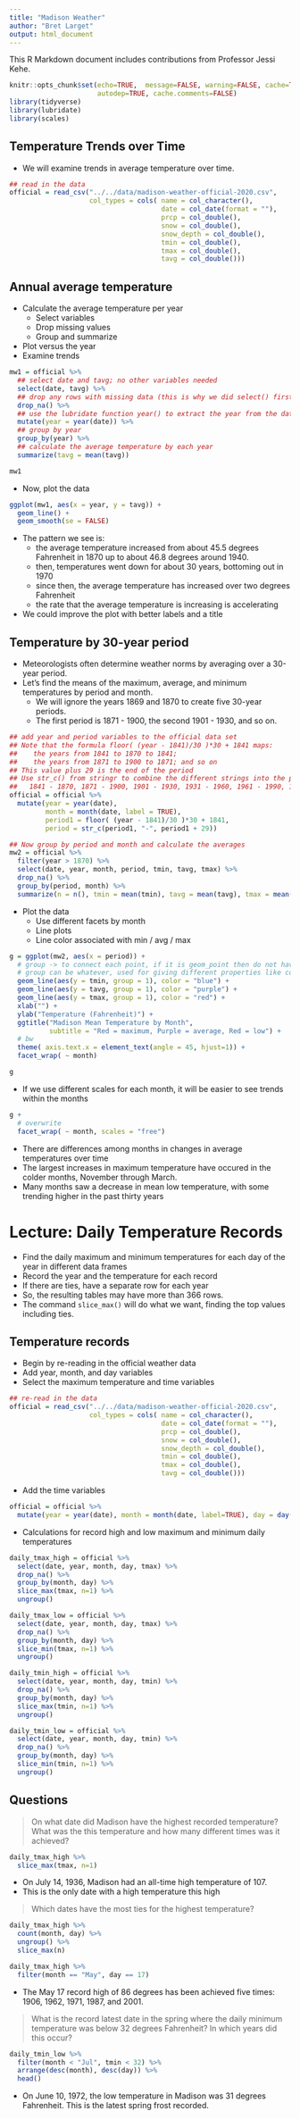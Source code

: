 ```yaml
---
title: "Madison Weather"
author: "Bret Larget"
output: html_document
---
```


This R Markdown document includes contributions from Professor Jessi Kehe.

```r
knitr::opts_chunk$set(echo=TRUE,  message=FALSE, warning=FALSE, cache=TRUE,
                      autodep=TRUE, cache.comments=FALSE)
library(tidyverse)
library(lubridate)
library(scales)
```

## Temperature Trends over Time

- We will examine trends in average temperature over time.

```r
## read in the data
official = read_csv("../../data/madison-weather-official-2020.csv",
                    col_types = cols( name = col_character(),
                                      date = col_date(format = ""),
                                      prcp = col_double(),
                                      snow = col_double(),
                                      snow_depth = col_double(),
                                      tmin = col_double(),
                                      tmax = col_double(),
                                      tavg = col_double()))
```

## Annual average temperature

- Calculate the average temperature per year
    - Select variables
    - Drop missing values
    - Group and summarize
- Plot versus the year
- Examine trends

```r
mw1 = official %>% 
  ## select date and tavg; no other variables needed
  select(date, tavg) %>% 
  ## drop any rows with missing data (this is why we did select() first)
  drop_na() %>% 
  ## use the lubridate function year() to extract the year from the date
  mutate(year = year(date)) %>% 
  ## group by year
  group_by(year) %>% 
  ## calculate the average temperature by each year
  summarize(tavg = mean(tavg))

mw1
```

- Now, plot the data

```r
ggplot(mw1, aes(x = year, y = tavg)) +
  geom_line() +
  geom_smooth(se = FALSE)
```

- The pattern we see is:
    - the average temperature increased from about 45.5 degrees Fahrenheit in 1870 up to about 46.8 degrees around 1940.
    - then, temperatures went down for about 30 years, bottoming out in 1970
    - since then, the average temperature has increased over two degrees Fahrenheit
    - the rate that the average temperature is increasing is accelerating
- We could improve the plot with better labels and a title

## Temperature by 30-year period

- Meteorologists often determine weather norms by averaging over a 30-year period.
- Let's find the means of the maximum, average, and minimum temperatures by period and month.
    - We will ignore the years 1869 and 1870 to create five 30-year periods.
    - The first period is 1871 - 1900, the second 1901 - 1930, and so on.
    
```r
## add year and period variables to the official data set
## Note that the formula floor( (year - 1841)/30 )*30 + 1841 maps:
##    the years from 1841 to 1870 to 1841;
##    the years from 1871 to 1900 to 1871; and so on
## This value plus 29 is the end of the period
## Use str_c() from stringr to combine the different strings into the period value
##   1841 - 1870, 1871 - 1900, 1901 - 1930, 1931 - 1960, 1961 - 1990, 1991 - 2020
official = official %>% 
  mutate(year = year(date),
         month = month(date, label = TRUE),
         period1 = floor( (year - 1841)/30 )*30 + 1841,
         period = str_c(period1, "-", period1 + 29))

## Now group by period and month and calculate the averages
mw2 = official %>% 
  filter(year > 1870) %>% 
  select(date, year, month, period, tmin, tavg, tmax) %>% 
  drop_na() %>% 
  group_by(period, month) %>% 
  summarize(n = n(), tmin = mean(tmin), tavg = mean(tavg), tmax = mean(tmax))
```

- Plot the data
    - Use different facets by month
    - Line plots
    - Line color associated with min / avg / max
    
```r
g = ggplot(mw2, aes(x = period)) +
  # group -> to connect each point, if it is geom_point then do not have to do it
  # group can be whatever, used for giving different properties like color or shape
  geom_line(aes(y = tmin, group = 1), color = "blue") +
  geom_line(aes(y = tavg, group = 1), color = "purple") +
  geom_line(aes(y = tmax, group = 1), color = "red") +  
  xlab("") +
  ylab("Temperature (Fahrenheit)") +
  ggtitle("Madison Mean Temperature by Month",
          subtitle = "Red = maximum, Purple = average, Red = low") +
  # bw
  theme( axis.text.x = element_text(angle = 45, hjust=1)) +
  facet_wrap( ~ month)

g
```

- If we use different scales for each month, it will be easier to see trends within the months
    
```r
g + 
  # overwrite
  facet_wrap( ~ month, scales = "free")
```

- There are differences among months in changes in average temperatures over time
- The largest increases in maximum temperature have occured in the colder months, November through March.
- Many months saw a decrease in mean low temperature, with some trending higher in the past thirty years

# Lecture: Daily Temperature Records

- Find the daily maximum and minimum temperatures for each day of the year in different data frames
- Record the year and the temperature for each record
- If there are ties, have a separate row for each year
- So, the resulting tables may have more than 366 rows.
- The command `slice_max()` will do what we want, finding the top values including ties.

## Temperature records

- Begin by re-reading in the official weather data
- Add year, month, and day variables
- Select the maximum temperature and time variables

```r
## re-read in the data
official = read_csv("../../data/madison-weather-official-2020.csv",
                    col_types = cols( name = col_character(),
                                      date = col_date(format = ""),
                                      prcp = col_double(),
                                      snow = col_double(),
                                      snow_depth = col_double(),
                                      tmin = col_double(),
                                      tmax = col_double(),
                                      tavg = col_double()))
```

- Add the time variables

```r
official = official %>% 
  mutate(year = year(date), month = month(date, label=TRUE), day = day(date))
```

- Calculations for record high and low maximum and minimum daily temperatures

```r
daily_tmax_high = official %>% 
  select(date, year, month, day, tmax) %>% 
  drop_na() %>% 
  group_by(month, day) %>%
  slice_max(tmax, n=1) %>% 
  ungroup()

daily_tmax_low = official %>% 
  select(date, year, month, day, tmax) %>% 
  drop_na() %>% 
  group_by(month, day) %>%
  slice_min(tmax, n=1) %>% 
  ungroup()

daily_tmin_high = official %>% 
  select(date, year, month, day, tmin) %>% 
  drop_na() %>% 
  group_by(month, day) %>%
  slice_max(tmin, n=1) %>% 
  ungroup()

daily_tmin_low = official %>% 
  select(date, year, month, day, tmin) %>% 
  drop_na() %>% 
  group_by(month, day) %>%
  slice_min(tmin, n=1) %>% 
  ungroup()
```

## Questions

> On what date did Madison have the highest recorded temperature? What was the this temperature and how many different times was it achieved?

```r
daily_tmax_high %>% 
  slice_max(tmax, n=1)
```

- On July 14, 1936, Madison had an all-time high temperature of 107.
- This is the only date with a high temperature this high

> Which dates have the most ties for the highest temperature?

```r
daily_tmax_high %>% 
  count(month, day) %>% 
  ungroup() %>% 
  slice_max(n)

daily_tmax_high %>% 
  filter(month == "May", day == 17)
```

- The May 17 record high of 86 degrees has been achieved five times: 1906, 1962, 1971, 1987, and 2001.

> What is the record latest date in the spring where the daily minimum temperature was below 32 degrees Fahrenheit? In which years did this occur?

```r
daily_tmin_low %>% 
  filter(month < "Jul", tmin < 32) %>% 
  arrange(desc(month), desc(day)) %>% 
  head()
```

- On June 10, 1972, the low temperature in Madison was 31 degrees Fahrenheit. This is the latest spring frost recorded.
